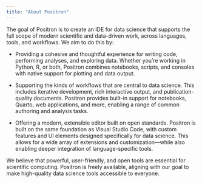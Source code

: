 ```yaml
---
title: "About Positron"
---
```


The goal of Positron is to create an IDE for data science that supports the full scope of modern scientific and data-driven work, across languages, tools, and workflows. We aim to do this by:

-   Providing a cohesive and thoughtful experience for writing code, performing analyses, and exploring data. Whether you’re working in Python, R, or both, Positron combines notebooks, scripts, and consoles with native support for plotting and data output.

-   Supporting the kinds of workflows that are central to data science. This includes iterative development, rich interactive output, and publication-quality documents. Positron provides built-in support for notebooks, Quarto, web applications, and more, enabling a range of common authoring and analysis tasks.

-   Offering a modern, extensible editor built on open standards. Positron is built on the same foundation as Visual Studio Code, with custom features and UI elements designed specifically for data science. This allows for a wide array of extensions and customization—while also enabling deeper integration of language-specific tools.


We believe that powerful, user-friendly, and open tools are essential for scientific computing. Positron is freely available, aligning with our goal to make high-quality data science tools accessible to everyone.

